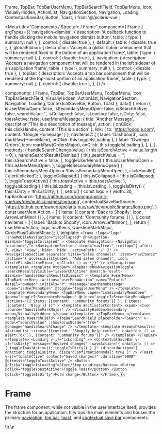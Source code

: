 
  Frame,
  TopBar,
  TopBarUserMenu,
  TopBarSearchField,
  TopBarMenu,
  Icon,
  VisuallyHidden,
  ActionList,
  NavigationSection,
  Navigation,
  Loading,
  ContextualSaveBar,
  Button,
  Toast,
} from '@/polaris-vue';

<Meta
  title="Components / Structure / Frame"
  component={ Frame }
  argTypes={{
    'navigation-dismiss': {
      description: 'A callback function to handle clicking the mobile navigation dismiss button',
      table: {
        type: { summary: null },
      },
      control: { disable: true },
    },
    default: {
      table: { disable: true },
    },
    globalRibbon: {
      description: 'Accepts a global ribbon component that will be rendered fixed to the bottom of an application frame',
      table: {
        type: { summary: null },
      },
      control: { disable: true },
    },
    navigation: {
      description: 'Accepts a navigation component that will be rendered in the left sidebar of an application frame',
      table: {
        type: { summary: null },
      },
      control: { disable: true },
    },
    topBar: {
      description: 'Accepts a top bar component that will be rendered at the top-most portion of an application frame',
      table: {
        type: { summary: null },
      },
      control: { disable: true },
    },
  }}
/>

  components: {
    Frame, TopBar, TopBarUserMenu, TopBarMenu, Icon, TopBarSearchField, VisuallyHidden,
    ActionList, NavigationSection, Navigation, Loading, ContextualSaveBar, Button, Toast
  },
  data() {
    return {
      isUserMenuOpen: false,
      isSecondaryMenuOpen: false,
      isSearchActive: false,
      searchValue: '',
      isCollapsed: false,
      isLoading: false,
      isDirty: false,
      toastActive: false,
      userMenuMessage: {
        title: 'Another Message',
        description:'This is a description of message',
        action: { onClick: this.clickHandle, content: 'This is a action' },
        link: { to: 'https://google.com', content: 'Google Homepage' }
      },
      navItems2: [
        { label: 'Dashboard', icon: markRaw(HomeMajor), onClick: this.toggleIsLoading },
        { label: 'Ownego Orders', icon: markRaw(OrdersMajor), onClick: this.toggleIsLoading },
      ],
    };
  },
  methods: {
    handleSearchChange(value) {
      this.isSearchActive = value.length > 0;
    },
    handleSearchResultsDismiss() {
      this.searchValue = '';
      this.isSearchActive = false;
    },
    toggleUserMenu() {
      this.isUserMenuOpen = !this.isUserMenuOpen;
    },
    toggleIsSecondaryMenuOpen() {
      this.isSecondaryMenuOpen = !this.isSecondaryMenuOpen;
    },
    clickHandle() {
      alert('clicked');
    },
    toggleCollapsed() {
      this.isCollapsed = !this.isCollapsed;
    },
    toggleToastActive() {
      this.toastActive = !this.toastActive;
    },
    toggleIsLoading() {
      this.isLoading = !this.isLoading;
    },
    toggleIsDirty() {
      this.isDirty = !this.isDirty;
    },
  },
  setup() {
    const logo = {
      width: 30,
      topBarSource: 'https://github.com/ownego/polaris-vue/raw/dev/public/images/logo.png',
      contextualSaveBarSource: 'https://github.com/ownego/polaris-vue/raw/dev/public/images/logo.png',
    }
    const userMenuAction = [
      { items: [{ content: 'Back to Shopify', icon: ArrowLeftMinor }] },
      { items: [{ content: 'Community forums' }] },
    ];
    const navItems = [
      { label: 'Back to Shopify', icon: ArrowLeftMinor },
    ];
    return { userMenuAction, logo, navItems, QuestionMarkMajor, CirclePlusOutlineMinor };
  },
  template: `
    <Frame
      :logo="logo"
      :showMobileNavigation="isCollapsed"
      @navigation-dismiss="toggleCollapsed"
    >
      <template #navigation>
        <Navigation location="/">
          <NavigationSection
            :items="navItems"
            :rollup="{ after: 7, view: 'view', hide: 'hide', activePath: '/' }"
          />
          <NavigationSection
            separator
            title="Sales channels"
            :items="navItems2"
            :action="{ accessibilityLabel: 'Add sales channel', icon: CirclePlusOutlineMinor, onClick: () => {}}"
          />
        </Navigation>
      </template>
      <template #topBar>
        <TopBar showNavigationToggle
          :searchResultsVisible="isSearchActive"
          @search-result-dismiss="handleSearchResultsDismiss"
        >
          <template #userMenu>
            <TopBarUserMenu
              :actions="userMenuAction"
              name="Polaris"
              detail="ownego"
              initials="P"
              :message="userMenuMessage"
              :open="isUserMenuOpen"
              @toggle="toggleUserMenu"
            />
          </template>
          <template #secondaryMenu>
            <TopBarMenu
              :open="isSecondaryMenuOpen"
              @open="toggleIsSecondaryMenuOpen"
              @close="toggleIsSecondaryMenuOpen"
              :actions="[{ items: [{content: 'Community forums'}] }, { items: [{content: 'Blog'}] }]"
            >
              <template #activatorContent>
                <span>
                  <Icon :source="QuestionMarkMajor" />
                  <VisuallyHidden>Secondary menu</VisuallyHidden>
                </span>
              </template>
            </TopBarMenu>
          </template>
          <template #searchField>
            <TopBarSearchField
              placeholder="Search"
              v-model="searchValue"
              :showFocusBorder="true"
              @change="handleSearchChange"
            />
          </template>
          <template #searchResults>
            <ActionList
              :items="[{content: 'Shopify help center', onAction: () => alert('ok')}, {content: 'Community forums'}]"
            />
          </template>
        </TopBar>
      </template>
      <Loading v-if="isLoading" />
      <ContextualSaveBar
        v-if="isDirty"
        message="Unsaved changes"
        :saveAction="{ onAction: () => { toggleToastActive(); toggleIsDirty() } }"
        :discardAction="{ onAction: toggleIsDirty, discardConfirmationModal: true }"
      />
      <Toast
        v-if="toastActive"
        content="Saved changes!"
        :duration="5000"
        @dismiss="toggleToastActive"
      />
      <Button @click="toggleIsLoading">Start/Stop Loading</Button>
      <Button @click="toggleToastActive">Toggle Toast</Button>
      <Button @click="toggleIsDirty">Form change</Button>
    </Frame>
  `,
});

# Frame

The frame component, while not visible in the user interface itself, provides the structure for an application. It wraps the main elements and houses the primary [navigation](./?path=/docs/components-navigation-navigation--navigation), [top bar](./?path=/docs/components-navigation-top-bar--top-bar), [toast](./?path=/docs/components-feedback-indicators-toast--toast), and [contextual save bar](./?path=/docs/components-forms-contextual-save-bar--contextual-save-bar) components.

<Canvas>
  <Story
    name="Frame"
    inline={false}
    height="400px"
    width="400px"
    parameters={{
      docs: {
        source: {
          state: 'close',
          code: dedent`
            <template>
            <Frame :logo="logo" :showMobileNavigation="isCollapsed" @navigation-dismiss="toggleCollapsed">
              <template #navigation>
                <Navigation location="/">
                  <NavigationSection
                    :items="navItems"
                    :rollup="{ after: 7, view: 'view', hide: 'hide', activePath: '/' }"
                  />
                  <NavigationSection
                    separator
                    title="Sales channels"
                    :items="navItems2"
                    :action="{ accessibilityLabel: 'Add sales channel', icon: CirclePlusOutlineMinor, onClick: () => {}}"
                  />
                </Navigation>
              </template>\n
              <template #topBar>
                <TopBar showNavigationToggle
                  :searchResultsVisible="isSearchActive"
                  @search-result-dismiss="handleSearchResultsDismiss"
                >\n
                  <template #userMenu>
                    <TopBarUserMenu
                      :actions="userMenuAction"
                      name="Polaris"
                      detail="ownego"
                      initials="P"
                      :message="userMenuMessage"
                      :open="isUserMenuOpen"
                      @toggle="toggleUserMenu"
                    />
                  </template>\n
                  <template #secondaryMenu>
                    <TopBarMenu
                      :open="isSecondaryMenuOpen"
                      @open="toggleIsSecondaryMenuOpen"
                      @close="toggleIsSecondaryMenuOpen"
                      :actions="[{ items: [{content: 'Community forums'}] }, { items: [{content: 'Blog'}] }]"
                    >
                      <template #activatorContent>
                        <span>
                          <Icon :source="QuestionMarkMajor" />
                          <VisuallyHidden>Secondary menu</VisuallyHidden>
                        </span>
                      </template>
                    </TopBarMenu>
                  </template>\n
                  <template #searchField>
                    <TopBarSearchField
                      placeholder="Search"
                      v-model="searchValue"
                      :showFocusBorder="true"
                      @change="handleSearchChange"
                    />
                  </template>\n
                  <template #searchResults>
                    <ActionList
                      :items="[{content: 'Shopify help center', onAction: () => alert('ok')}, {content: 'Community forums'}]"
                    />
                  </template>\n
                </TopBar>
              </template>\n
              <Loading v-if="isLoading" />
              <ContextualSaveBar
                v-if="isDirty"
                message="Unsaved changes"
                :saveAction="{ onAction: () => { toggleToastActive(); toggleIsDirty() } }"
                :discardAction="{ onAction: toggleIsDirty, discardConfirmationModal: true }"
              />
              <Toast
                v-if="toastActive"
                content="Saved changes!"
                :duration="5000"
                @dismiss="toggleToastActive"
              />
            </Frame>
            <template>\n
            <script>
                components: {
                  Frame, TopBar, TopBarUserMenu, TopBarMenu, Icon, TopBarSearchField, VisuallyHidden,
                  ActionList, NavigationSection, Navigation, Loading, ContextualSaveBar, Button, Toast
                },
                data() {
                  return {
                    isUserMenuOpen: false,
                    isSecondaryMenuOpen: false,
                    isSearchActive: false,
                    searchValue: '',
                    isCollapsed: false,
                    isLoading: false,
                    isDirty: false,
                    toastActive: false,
                    userMenuAction: [
                      { items: [{ content: 'Back to Shopify', icon: ArrowLeftMinor }] },
                      { items: [{ content: 'Community forums' }] },
                    ],
                    userMenuMessage: {
                      title: 'Another Message',
                      description:'This is a description of message',
                      action: { onClick: this.clickHandle, content: 'This is a action' },
                      link: { to: 'https://google.com', content: 'Google Homepage' }
                    },
                    navItems2: [
                      { label: 'Dashboard', icon: markRaw(HomeMajor), onClick: this.toggleIsLoading },
                      { label: 'Ownego Orders', icon: markRaw(OrdersMajor), onClick: this.toggleIsLoading },
                    ],
                  };
                },
                methods: {
                  handleSearchChange(value) {
                    this.isSearchActive = value.length > 0;
                  },
                  handleSearchResultsDismiss() {
                    this.searchValue = '';
                    this.isSearchActive = false;
                  },
                  toggleUserMenu() {
                    this.isUserMenuOpen = !this.isUserMenuOpen;
                  },
                  toggleIsSecondaryMenuOpen() {
                    this.isSecondaryMenuOpen = !this.isSecondaryMenuOpen;
                  },
                  clickHandle() {
                    alert('clicked');
                  },
                  toggleCollapsed() {
                    this.isCollapsed = !this.isCollapsed;
                  },
                  toggleToastActive() {
                    this.toastActive = !this.toastActive;
                  },
                  toggleIsLoading() {
                    this.isLoading = !this.isLoading;
                  },
                },
                setup() {
                  const logo = {
                    width: 30,
                    topBarSource: 'https://github.com/ownego/polaris-vue/raw/dev/public/images/logo.png',
                    contextualSaveBarSource: 'https://github.com/ownego/polaris-vue/raw/dev/public/images/logo.png',
                  }
                  const navItems = [
                    { label: 'Back to Shopify', icon: ArrowLeftMinor },
                  ];
                  return { logo, navItems, QuestionMarkMajor, CirclePlusOutlineMinor };
                },
              }
            </script>
          `,
        },
      },
    }}
  >
    {Template.bind({})}
  </Story>
</Canvas>

<ArgsTable story="Frame" />
